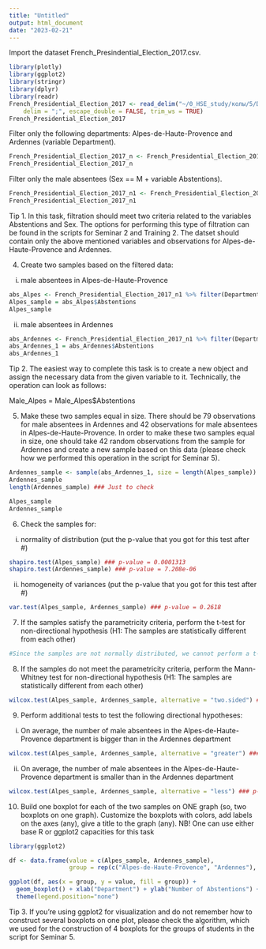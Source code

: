 ```yaml
---
title: "Untitled"
output: html_document
date: "2023-02-21"
---
```

Import the dataset French_Presindential_Election_2017.csv.

```r
library(plotly)
library(ggplot2)
library(stringr)
library(dplyr)
library(readr)
French_Presidential_Election_2017 <- read_delim("~/0_HSE_study/колы/5/Data/French_Presidential_Election_2017.csv", 
    delim = ";", escape_double = FALSE, trim_ws = TRUE)
French_Presidential_Election_2017
```


Filter only the following departments: Alpes-de-Haute-Provence and Ardennes (variable Department).

```r
French_Presidential_Election_2017_n <- French_Presidential_Election_2017 %>% filter(Department == "Alpes-de-Haute-Provence" | Department == "Ardennes")
French_Presidential_Election_2017_n
```


Filter only the male absentees (Sex == M + variable Abstentions).

```r
French_Presidential_Election_2017_n1 <- French_Presidential_Election_2017_n %>% filter(Sex == "M" ) %>% select(Department, Abstentions)
French_Presidential_Election_2017_n1
```


Tip 1. In this task, filtration should meet two criteria related to the variables Abstentions and Sex. The options for performing this type of filtration can be found in the scripts for Seminar 2 and Training 2. The datset should contain only the above mentioned variables and observations for Alpes-de-Haute-Provence and Ardennes.

4. Create two samples based on the filtered data:

i. male absentees in Alpes-de-Haute-Provence

```r
abs_Alpes <- French_Presidential_Election_2017_n1 %>% filter(Department == "Alpes-de-Haute-Provence" ) %>% select(Abstentions)
Alpes_sample = abs_Alpes$Abstentions
Alpes_sample
```


ii. male absentees in Ardennes

```r
abs_Ardennes <- French_Presidential_Election_2017_n1 %>% filter(Department == "Ardennes" ) %>% select(Abstentions)
abs_Ardennes_1 = abs_Ardennes$Abstentions
abs_Ardennes_1
```


Tip 2. The easiest way to complete this task is to create a new object and assign the necessary data from the given variable to it. Technically, the operation can look as follows:

Male_Alpes = Male_Alpes$Abstentions

5. Make these two samples equal in size. There should be 79 observations for male absentees in Ardennes and 42 observations for male absentees in Alpes-de-Haute-Provence. In order to make these two samples equal in size, one should take 42 random observations from the sample for Ardennes and create a new sample based on this data (please check how we performed this operation in the script for Seminar 5).

```r
Ardennes_sample <- sample(abs_Ardennes_1, size = length(Alpes_sample))
Ardennes_sample
length(Ardennes_sample) ### Just to check
```
```r
Alpes_sample
Ardennes_sample
```


6. Check the samples for:

i. normality of distribution (put the p-value that you got for this test after #)

```r
shapiro.test(Alpes_sample) ### p-value = 0.0001313
shapiro.test(Ardennes_sample) ### p-value = 7.208e-06
```


ii. homogeneity of variances (put the p-value that you got for this test after #)

```r
var.test(Alpes_sample, Ardennes_sample) ### p-value = 0.2618
```


7. If the samples satisfy the parametricity criteria, perform the t-test for non-directional hypothesis (H1: The samples are statistically different from each other)

```r
#Since the samples are not normally distributed, we cannot perform a t-test. We need to use a non-parametric test.
```


8. If the samples do not meet the parametricity criteria, perform the Mann-Whitney test for non-directional hypothesis (H1: The samples are statistically different from each other)

```r
wilcox.test(Alpes_sample, Ardennes_sample, alternative = "two.sided") ### p-value = 0.8195
```


9. Perform additional tests to test the following directional hypotheses:

i. On average, the number of male absentees in the Alpes-de-Haute-Provence department is bigger than in the Ardennes department

```r
wilcox.test(Alpes_sample, Ardennes_sample, alternative = "greater") ### p-value = 0.4098 
```


ii. On average, the number of male absentees in the Alpes-de-Haute-Provence department is smaller than in the Ardennes department

```r
wilcox.test(Alpes_sample, Ardennes_sample, alternative = "less") ### p-value = 0.5937
```


10. Build one boxplot for each of the two samples on ONE graph (so, two boxplots on one graph). Customize the boxplots with colors, add labels on the axes (any), give a title to the graph (any). NB! One can use either base R or ggplot2 capacities for this task

```r
library(ggplot2)

df <- data.frame(value = c(Alpes_sample, Ardennes_sample),
                 group = rep(c("Alpes-de-Haute-Provence", "Ardennes"), each = length(Alpes_sample)))

ggplot(df, aes(x = group, y = value, fill = group)) +
  geom_boxplot() + xlab("Department") + ylab("Number of Abstentions") + ggtitle("Distribution of Abstentions") +
  theme(legend.position="none")

```


Tip 3. If you're using ggplot2 for visualization and do not remember how to construct several boxplots on one plot, please check the algorithm, which we used for the construction of 4 boxplots for the groups of students in the script for Seminar 5.